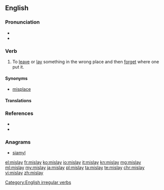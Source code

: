 ==English==

===Pronunciation===
* {{IPA|/ˈmɪsleɪ/}}
* {{rhymes|eɪ}}

===Verb===
{{en-verb|mislays|mislaying|mislaid}}

# To [[leave]] or [[lay]] something in the wrong place and then [[forget]] where one put it.

====Synonyms====
* [[misplace]]

====Translations====
{{trans-see|to leave something in the wrong place and then forget where one put it|misplace}}

===References===
* {{R:Century 1911}}
* {{R:Webster 1913}}

===Anagrams===
* [[siamyl#English|siamyl]]

[[Category:English irregular verbs]]

[[el:mislay]]
[[fr:mislay]]
[[ko:mislay]]
[[io:mislay]]
[[it:mislay]]
[[kn:mislay]]
[[mg:mislay]]
[[ml:mislay]]
[[my:mislay]]
[[ja:mislay]]
[[pl:mislay]]
[[ta:mislay]]
[[te:mislay]]
[[chr:mislay]]
[[vi:mislay]]
[[zh:mislay]]